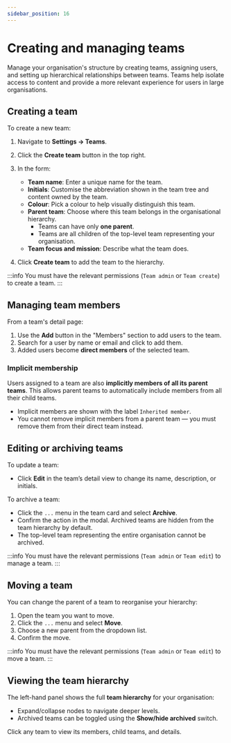 ```yaml
---
sidebar_position: 16
---
```


# Creating and managing teams

Manage your organisation's structure by creating teams, assigning users, and setting up hierarchical relationships between teams. 
Teams help isolate access to content and provide a more relevant experience for users in large organisations.

## Creating a team

To create a new team:

1. Navigate to **Settings → Teams**.
2. Click the **Create team** button in the top right.
3. In the form:
   - **Team name**: Enter a unique name for the team.
   - **Initials**: Customise the abbreviation shown in the team tree and content owned by the team.
   - **Colour**: Pick a colour to help visually distinguish this team.
   - **Parent team**: Choose where this team belongs in the organisational hierarchy.
     - Teams can have only **one parent**.
     - Teams are all children of the top-level team representing your organisation.
   - **Team focus and mission**: Describe what the team does.

4. Click **Create team** to add the team to the hierarchy.

:::info
You must have the relevant permissions (`Team admin` or `Team create`) to create a team.
:::

## Managing team members

From a team's detail page:

1. Use the **Add** button in the "Members" section to add users to the team.
2. Search for a user by name or email and click to add them.
3. Added users become **direct members** of the selected team.

### Implicit membership

Users assigned to a team are also **implicitly members of all its parent teams**. 
This allows parent teams to automatically include members from all their child teams.

- Implicit members are shown with the label `Inherited member`.
- You cannot remove implicit members from a parent team — you must remove them from their direct team instead.

## Editing or archiving teams

To update a team:

- Click **Edit** in the team’s detail view to change its name, description, or initials.

To archive a team:

- Click the `...` menu in the team card and select **Archive**.
- Confirm the action in the modal. Archived teams are hidden from the team hierarchy by default.
- The top-level team representing the entire organisation cannot be archived.

:::info
You must have the relevant permissions (`Team admin` or `Team edit`) to manage a team.
:::

## Moving a team

You can change the parent of a team to reorganise your hierarchy:

1. Open the team you want to move.
2. Click the `...` menu and select **Move**.
3. Choose a new parent from the dropdown list.
4. Confirm the move.

:::info
You must have the relevant permissions (`Team admin` or `Team edit`) to move a team.
:::

## Viewing the team hierarchy

The left-hand panel shows the full **team hierarchy** for your organisation:
- Expand/collapse nodes to navigate deeper levels.
- Archived teams can be toggled using the **Show/hide archived** switch.

Click any team to view its members, child teams, and details.
